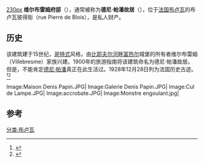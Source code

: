 [[image:__Maison_Denis_Papin_2.JPG|230px]]
'''维尔布雷姆府邸'''（{{lang-fr|Hôtel de Villebresme}}），通常被称为'''德尼·帕潘故居'''（{{lang|fr|Maison de Denis Papin}}），位于[[法国|法国]][[布卢瓦|布卢瓦]]的布卢瓦彼得街（rue Pierre de Blois），是私人财产。 

==历史==
该建筑建于15世纪，[[哥特式|哥特式]]风格，由[[比耶夫尔河畔富热尔|比耶夫尔河畔富热尔]]城堡的所有者维尔布雷姆（Villebresme）家族兴建。1900年的旅游指南将该建筑命名为德尼·帕潘故居。但是，不能肯定[[德尼·帕潘|德尼·帕潘]]真正在此生活过。1928年12月28日列为法国历史古迹。<ref>{{mérimée|PA00098375|Maison dite de Denis Papin, ou hôtel de Villebresme}}</ref><ref>{{Cite web |url=http://www.culture.gouv.fr/public/mistral/dapamer_fr?ACTION=RETROUVER&FIELD_1=TOUT&VALUE_1=&FIELD_2=cmer1&VALUE_2=Blois&FIELD_3=cmer6&VALUE_3=&FIELD_4=cmer2&VALUE_4=&FIELD_5=cmer3&VALUE_5=&FIELD_6=cmer4&VALUE_6=&FIELD_7=Appellation&VALUE_7=&FIELD_8=Date%20protection&VALUE_8=&NUMBER=25&GRP=0&REQ=%28%28Blois%29%20%3aLOCA%2cPLOC%20%29&USRNAME=nobody&USRPWD=4%24%2534P&SPEC=9&SYN=1&IMLY=&MAX1=1&MAX2=50&MAX3=50&DOM=MH |title=Présentation dans la base Mérimée |accessdate=2016-05-26 |archive-date=2016-10-17 |archive-url=https://web.archive.org/web/20161017211837/http://www.culture.gouv.fr/public/mistral/dapamer_fr?ACTION=RETROUVER&FIELD_1=TOUT&VALUE_1=&FIELD_2=cmer1&VALUE_2=Blois&FIELD_3=cmer6&VALUE_3=&FIELD_4=cmer2&VALUE_4=&FIELD_5=cmer3&VALUE_5=&FIELD_6=cmer4&VALUE_6=&FIELD_7=Appellation&VALUE_7=&FIELD_8=Date%20protection&VALUE_8=&NUMBER=25&GRP=0&REQ=%28%28Blois%29%20%3aLOCA%2cPLOC%20%29&USRNAME=nobody&USRPWD=4%24%2534P&SPEC=9&SYN=1&IMLY=&MAX1=1&MAX2=50&MAX3=50&DOM=MH |dead-url=no }}</ref>

<gallery mode=packed>
Image:Maison Denis Papin.JPG|
Image:Galerie Denis Papin.JPG|
Image:Cul de Lampe.JPG|
Image:accrobate.JPG|
Image:Monstre engoulant.jpg|
</gallery>

== 参考 ==
{{References}}
[[分类:布卢瓦|分类:布卢瓦]]